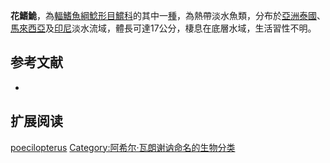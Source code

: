 {{Speciesbox
| name = 花鰭鮠
| image = 
| image_width = 250px
| image_caption = 
| status = NE
| status_system = IUCN3.1
| genus = Leiocassis
| species = poecilopterus
| authority = [[Achille_Valenciennes|Valenciennes]], 1840
| synonyms = *''Bagrus poecilopterus '',Valenciennes, 1840 
*''Liocassis poccilopterus '',Valenciennes, 1840 
*''Liocassis poecilopterus '',Valenciennes, 1840 
}}
'''花鰭鮠'''，為[[輻鰭魚綱|輻鰭魚綱]][[鯰形目|鯰形目]][[鱨科|鱨科]]的其中一[[種|種]]，為熱帶淡水魚類，分布於[[亞洲|亞洲]][[泰國|泰國]]、[[馬來西亞|馬來西亞]]及[[印尼|印尼]]淡水流域，體長可達17公分，棲息在底層水域，生活習性不明。

==参考文献==
*{{FishBase_species|genus=Leiocassis|species=poecilopterus|year=2015|month=4}}

== 扩展阅读 ==
{{refbegin}}
{{wikispecies-inline|Leiocassis poecilopterus|花鰭鮠}}
{{refend}}
{{Taxonbar|from=Q5558758}}

[[Category:鮠属|poecilopterus]]
[[Category:阿希尔·瓦朗谢讷命名的生物分类|Category:阿希尔·瓦朗谢讷命名的生物分类]]